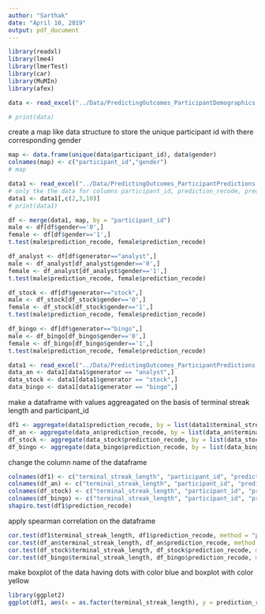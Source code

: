 ```yaml
---
author: "Sarthak"
date: "April 10, 2019"
output: pdf_document
---
```

<!-- load the data -->
```r
library(readxl)
library(lme4)
library(lmerTest)
library(car)
library(MuMIn)
library(afex)
```

```r
data <- read_excel("../Data/PredictingOutcomes_ParticipantDemographics.xlsx", sheet = "Study 1A")

# print(data)
```

create a map like data structure to store the unique participant id with there corresponding gender
```r
map <- data.frame(unique(data$participant_id), data$gender)
colnames(map) <- c("participant_id","gender")
# map
```

```r
data1 <- read_excel("../Data/PredictingOutcomes_ParticipantPredictions.xlsx", sheet = "Study 1A")
# only tke the data for columns participant_id, prediction_recode, prediction_recode
data1 <- data1[,c(2,3,10)]
# print(data1)
```

```r

df <- merge(data1, map, by = "participant_id")
male <- df[df$gender=='0',]
female <- df[df$gender=='1',]
t.test(male$prediction_recode, female$prediction_recode)
```
    
```r
df_analyst <- df[df$generator=="analyst",]
male <- df_analyst[df_analyst$gender=='0',]
female <- df_analyst[df_analyst$gender=='1',]
t.test(male$prediction_recode, female$prediction_recode)
```

```r
df_stock <- df[df$generator=="stock",]
male <- df_stock[df_stock$gender=='0',]
female <- df_stock[df_stock$gender=='1',]
t.test(male$prediction_recode, female$prediction_recode)
```

```r
df_bingo <- df[df$generator=="bingo",]
male <- df_bingo[df_bingo$gender=='0',]
female <- df_bingo[df_bingo$gender=='1',]
t.test(male$prediction_recode, female$prediction_recode)

data1 <- read_excel("../Data/PredictingOutcomes_ParticipantPredictions.xlsx", sheet = "Study 1A")
data_an <- data1[data1$generator == "analyst",]
data_stock <- data1[data1$generator == "stock",]
data_bingo <- data1[data1$generator == "bingo",]
```
make a dataframe with values aggreagated on the basis of terminal streak length and participant_id
```r
df1 <- aggregate(data1$prediction_recode, by = list(data1$terminal_streak_length, data1$participant_id), FUN = mean)
df_an <- aggregate(data_an$prediction_recode, by = list(data_an$terminal_streak_length,data_an$participant_id), FUN = mean)
df_stock <- aggregate(data_stock$prediction_recode, by = list(data_stock$terminal_streak_length,data_stock$participant_id), FUN = mean)
df_bingo <- aggregate(data_bingo$prediction_recode, by = list(data_bingo$terminal_streak_length,data_bingo$participant_id), FUN = mean)

```

change the column name of the dataframe
```r
colnames(df1) <- c("terminal_streak_length", "participant_id", "prediction_recode")
colnames(df_an) <- c("terminal_streak_length", "participant_id", "prediction_recode")
colnames(df_stock) <- c("terminal_streak_length", "participant_id", "prediction_recode")
colnames(df_bingo) <- c("terminal_streak_length", "participant_id", "prediction_recode")
shapiro.test(df1$prediction_recode)
```

apply spearman correlation on the dataframe
```r
cor.test(df1$terminal_streak_length, df1$prediction_recode, method = "pearson")
cor.test(df_an$terminal_streak_length, df_an$prediction_recode, method = "pearson")
cor.test(df_stock$terminal_streak_length, df_stock$prediction_recode, method = "pearson")
cor.test(df_bingo$terminal_streak_length, df_bingo$prediction_recode, method = "pearson")
```



make boxplot of the data having dots with color blue and boxplot with color yellow
```r
library(ggplot2)
ggplot(df1, aes(x = as.factor(terminal_streak_length), y = prediction_recode)) + geom_boxplot() +geom_point(aes(color = "red")) 
```

